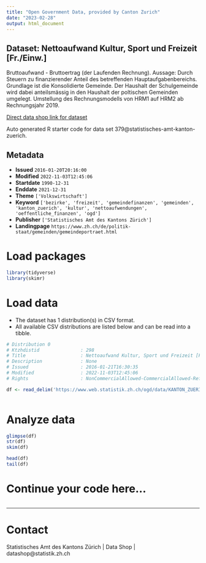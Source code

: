 ```yaml
---
title: "Open Government Data, provided by Canton Zurich"
date: "2023-02-28"
output: html_document
---
```


## Dataset: Nettoaufwand Kultur, Sport und Freizeit [Fr./Einw.]

Bruttoaufwand - Bruttoertrag (der Laufenden Rechnung). Aussage: Durch Steuern zu finanzierender Anteil des betreffenden Hauptaufgabenbereichs. Grundlage ist die Konsolidierte Gemeinde. Der Haushalt der Schulgemeinde wird dabei anteilsmässig in den Haushalt der poltischen Gemeinden umgelegt. Umstellung des Rechnungsmodells von HRM1 auf HRM2 ab Rechnungsjahr 2019.

[Direct data shop link for dataset](https://www.zh.ch/de/politik-staat/opendata.zhweb-noredirect.zhweb-cache.html#/datasets/379@statistisches-amt-kanton-zuerich)

Auto generated R starter code for data set 379@statistisches-amt-kanton-zuerich.

## Metadata

- **Issued** `2016-01-20T20:16:00`
- **Modified** `2022-11-03T12:45:06`
- **Startdate** `1990-12-31`
- **Enddate** `2021-12-31`
- **Theme** `['Volkswirtschaft']`
- **Keyword** `['bezirke', 'freizeit', 'gemeindefinanzen', 'gemeinden', 'kanton_zuerich', 'kultur', 'nettoaufwendungen', 'oeffentliche_finanzen', 'ogd']`
- **Publisher** `['Statistisches Amt des Kantons Zürich']`
- **Landingpage** `https://www.zh.ch/de/politik-staat/gemeinden/gemeindeportraet.html`


# Load packages

```r

library(tidyverse)
library(skimr)

```

# Load data

-   The dataset has 1 distribution(s) in CSV format.
-   All available CSV distributions are listed below and can be read into a tibble.

```r

# Distribution 0
# Ktzhdistid               : 298
# Title                    : Nettoaufwand Kultur, Sport und Freizeit [Fr./Einw.]
# Description              : None
# Issued                   : 2016-01-21T16:30:35
# Modified                 : 2022-11-03T12:45:06
# Rights                   : NonCommercialAllowed-CommercialAllowed-ReferenceRequired

df <- read_delim('https://www.web.statistik.zh.ch/ogd/data/KANTON_ZUERICH_424.csv')



```

# Analyze data

```r

glimpse(df)
str(df)
skim(df)

head(df)
tail(df)

```

# Continue your code here...

```r

```

------------------------------------------------------------------------

# Contact

Statistisches Amt des Kantons Zürich | Data Shop | datashop@statistik.zh.ch
